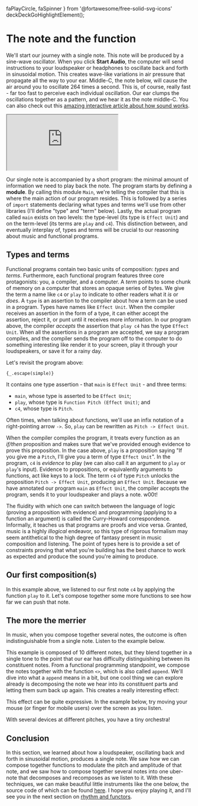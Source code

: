   faPlayCircle,
  faSpinner
} from '@fortawesome/free-solid-svg-icons'
deckDeckGoHighlightElement();


# The note and the function

We'll start our journey with a single note. This note will be produced by a sine-wave oscillator. When you click **Start Audio**, the computer will send instructions to your loudspeaker or headphones to oscillate back and forth in sinusoidal motion. This creates wave-like variations in air pressure that propagate all the way to your ear. Middle-C, the note below, will cause the air around you to oscillate 264 times a second. This is, of course, really fast - far too fast to perceive each individual oscillation. Our ear clumps the oscillations together as a pattern, and we hear it as the note middle-C. You can also check out this [amazing interactive article about how sound works](https://pudding.cool/2018/02/waveforms/).

<iframe style={{width:"100%", height:"300px"}} src="https://purescript-wags.netlify.app/?wags&idim=60" title="LoFi"></iframe>

Our single note is accompanied by a short program: the minimal amount of information we need to play back the note. The program starts by defining a **module**. By calling this module `Main`, we're telling the compiler that this is where the main action of our program resides. This is followed by a series of `import` statements declaring what types and terms we'll use from other libraries (I'll define "type" and "term" below). Lastly, the actual program called `main` exists on two levels: the type-level (its type is `Effect Unit`) and on the term-level (its terms are `play` and `c4`). This distinction between, and eventually interplay of, types and terms will be crucial to our reasoning about music and functional programs.

## Types and terms

Functional programs contain two basic units of composition: _types_ and _terms_. Furthermore, each functional program features three core protagonists: you, a compiler, and a computer. A _term_ points to some chunk of memory on a computer that stores an opaque series of bytes. We give the term a name like `c4` or `play` to indicate to other readers what it _is_ or _does_. A `type` is an assertion to the compiler about how a term can be used in a program. Types have names like `Effect Unit`. When the compiler receives an assertion in the form of a type, it can either accept the assertion, reject it, or punt until it receives more information. In our program above, the compiler _accepts_ the assertion that `play c4` has the type `Effect Unit`. When all the assertions in a program are accepted, we say a program compiles, and the compiler sends the program off to the computer to do something interesting like render it to your screen, play it through your loudspeakers, or save it for a rainy day.

Let's revisit the program above:

<div>
  <deckgo-highlight-code editable={true} language="purescript">
    <code slot="code">{_.escape(simple)}</code>
  </deckgo-highlight-code>
  <p><FontAwesomeIcon icon={faSpinner} spin size="2x" /></p>
</div>

It contains one type assertion - that `main` is `Effect Unit` - and three terms:

- `main`, whose type is asserted to be `Effect Unit`;
- `play`, whose type is `Function Pitch (Effect Unit)`; and
- `c4`, whose type is `Pitch`.

Often times, when talking about functions, we'll use an infix notation of a right-pointing arrow `->`. So, `play` can be rewritten as `Pitch -> Effect Unit`.

When the compiler compiles the program, it treats every function as an _if/then_ proposition and makes sure that we've provided enough evidence to prove this proposition. In the case above, `play` is a proposition saying "If you give me a `Pitch`, I'll give you a term of type `Effect Unit`". In the program, `c4` is _evidence_ to play (we can also call it an argument to `play` or `play`'s input). Evidence to propositions, or equivalently arguments to functions, act like keys to a lock. The term `c4` of type `Pitch` unlocks the proposition `Pitch -> Effect Unit`, producing an `Effect Unit`. Because we have annotated our program `main` as `Effect Unit`, the compiler accepts the program, sends it to your loudspeaker and plays a note. w00t!

The fluidity with which one can switch between the language of logic (proving a proposition with evidence) and programming (applying to a function an argument) is called the Curry-Howard correspondence. Informally, it teaches us that programs are proofs and vice versa. Granted, music is a highly _illogical_ endeavor, so this type of rigorous formalism may seem antithetical to the high degree of fantasy present in music composition and listening. The point of types here is to provide a set of constraints proving that what you're building has the best chance to work as expected and produce the sound you're aiming to produce.

## Our first composition(s)

In this example above, we listened to our first note `c4` by applying the function `play` to it. Let's compose together some more functions to see how far we can push that note.

## The more the merrier

In music, when you compose together several notes, the outcome is often indistinguishable from a single note. Listen to the example below.

[]()

This example is composed of 10 different notes, but they blend together in a single tone to the point that our ear has difficulty distinguishing between its constituent notes. From a functional programming standpoint, we compose the notes together with the function `<>`, which is also called `append`.  We'll dive into what a `append` means in a bit, but one cool thing we can explore already is decomposing the note we hear into its constituent parts and letting them sum back up again. This creates a really interesting effect:

[]()

This effect can be quite expressive. In the example below, try moving your mouse (or finger for mobile users) over the screen as you listen.

[]()

With several devices at different pitches, you have a tiny orchestra!

## Conclusion

In this section, we learned about how a loudspeaker, oscillating back and forth in sinusoidal motion, produces a single note. We saw how we can compose together functions to modulate the pitch and amplitude of that note, and we saw how to compose together several notes into one uber-note that decomposes and recomposes as we listen to it. With these techniques, we can make beautiful little instruments like the one below, the source code of which can be found [here](). I hope you enjoy playing it, and I'll see you in the next section on [rhythm and functors]().
